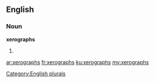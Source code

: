 ==English==

===Noun===
'''xerographs'''

# {{plural of|xerograph}}

[[Category:English plurals]]

[[ar:xerographs]]
[[fr:xerographs]]
[[ku:xerographs]]
[[my:xerographs]]